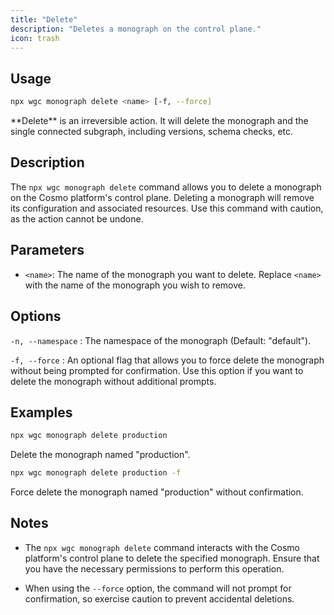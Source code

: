 ---
title: "Delete"
description: "Deletes a monograph on the control plane."
icon: trash
---

## Usage

```bash
npx wgc monograph delete <name> [-f, --force]
```

<Note>
  **Delete** is an irreversible action. It will delete the monograph and the single connected subgraph, including versions, schema checks, etc.
</Note>

## Description

The `npx wgc monograph delete` command allows you to delete a monograph on the Cosmo platform's control plane. Deleting a monograph will remove its configuration and associated resources. Use this command with caution, as the action cannot be undone.

## Parameters

* `<name>`: The name of the monograph you want to delete. Replace `<name>` with the name of the monograph you wish to remove.

## Options

`-n, --namespace` : The namespace of the monograph (Default: "default").

`-f, --force` : An optional flag that allows you to force delete the monograph without being prompted for confirmation. Use this option if you want to delete the monograph without additional prompts.

## Examples

```bash
npx wgc monograph delete production
```

Delete the monograph named "production".

```bash
npx wgc monograph delete production -f
```

Force delete the monograph named "production" without confirmation.

## Notes

* The `npx wgc monograph delete` command interacts with the Cosmo platform's control plane to delete the specified monograph. Ensure that you have the necessary permissions to perform this operation.

* When using the `--force` option, the command will not prompt for confirmation, so exercise caution to prevent accidental deletions.


